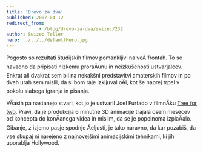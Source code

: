 ```yaml
---
title: 'Drevo za dva'
published: 2007-04-12
redirect_from: 
            - /blog/drevo-za-dva/swizec/232
author: Swizec Teller
hero: ../../../defaultHero.jpg
---
```

Pogosto so rezultati študijskih filmov pomankljivi na veÄ frontah. To se navadno da pripisati nizkemu proraÄunu in neizkušenosti ustvarjalcev. Enkrat ali dvakrat sem bil na nekakšni predstavitvi amaterskih filmov in po dveh urah sem mislil, da si bom raje izkljuval oÄi, kot še naprej trpel v pokolu slabega igranja in pisanja.

VÄasih pa nastanejo stvari, kot jo je ustvaril Joel Furtado v filmnÄku [Tree for two](http://joelfurtado.com/). Pravi, da je produkcija 6 minutne 3D animacije trajala osem mesecev od koncepta do konÄanega videa in mislim, da se je popolnoma izplaÄalo. Gibanje, z izjemo pasje spodnje Äeljusti, je tako naravno, da kar pozabiš, da vse skupaj ni narejeno z najnovejšimi animacijskimi tehnikami, ki jih uporablja Hollywood.